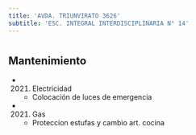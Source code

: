 ```yaml
---
title: 'AVDA. TRIUNVIRATO 3626'
subtitle: 'ESC. INTEGRAL INTERDISCIPLINARIA N° 14'
---
```


#


## Mantenimiento

*  (2021) Electricidad 
    + Colocación de luces de emergencia

*  (2021) Gas 
    + Proteccion estufas y cambio art. cocina



